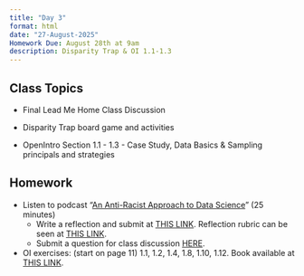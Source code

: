 ```yaml
---
title: "Day 3"
format: html
date: "27-August-2025"
Homework Due: August 28th at 9am
description: Disparity Trap & OI 1.1-1.3
---
```


## Class Topics

- Final Lead Me Home Class Discussion

- Disparity Trap board game and activities

- OpenIntro Section 1.1 - 1.3 - Case Study, Data Basics & Sampling principals and strategies

## Homework 

- Listen to podcast “[An Anti-Racist Approach to Data Science](https://statsandstories.net/society1/an-anti-racist-approach-to-data-science)” (25 minutes)
  - Write a reflection and submit at [THIS LINK](https://moodle.cornellcollege.edu/mod/assign/view.php?id=338104). Reflection rubric can be seen at [THIS LINK](/course-materials/documents/reflectionrubric.qmd). 
  - Submit a question for class discussion [HERE](https://moodle.cornellcollege.edu/mod/forum/view.php?id=337610).

- OI exercises: (start on page 11) 1.1, 1.2, 1.4, 1.8, 1.10, 1.12. Book available at [THIS LINK](https://leanpub.com/os). 